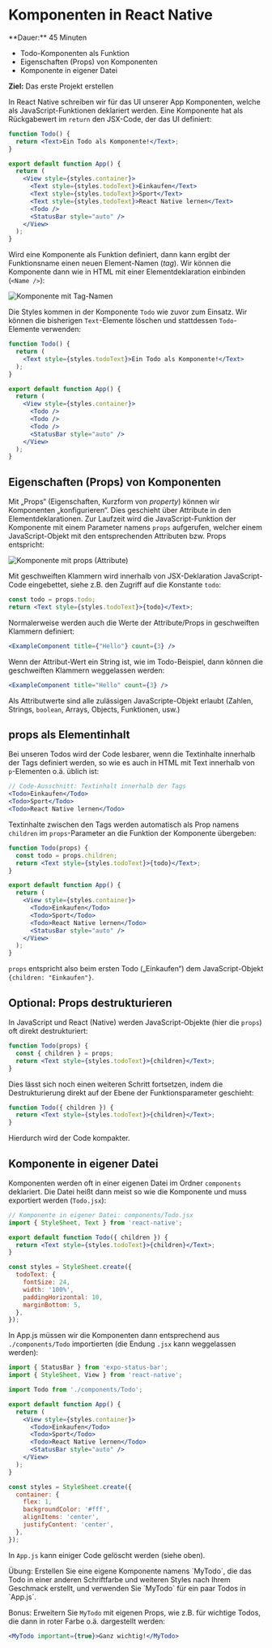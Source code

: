 
# Komponenten in React Native

<Callout>
  **Dauer:** 45 Minuten

  - Todo-Komponenten als Funktion
  - Eigenschaften (Props) von Komponenten
  - Komponente in eigener Datei

  **Ziel:** Das erste Projekt erstellen
</Callout>

In React Native schreiben wir für das UI unserer App Komponenten, welche als JavaScript-Funktionen deklariert werden. Eine Komponente hat als Rückgabewert im `return` den JSX-Code, der das UI definiert:

```jsx
function Todo() {
  return <Text>Ein Todo als Komponente!</Text>;
}

export default function App() {
  return (
    <View style={styles.container}>
      <Text style={styles.todoText}>Einkaufen</Text>
      <Text style={styles.todoText}>Sport</Text>
      <Text style={styles.todoText}>React Native lernen</Text>
      <Todo />
      <StatusBar style="auto" />
    </View>
  );
}
```

Wird eine Komponente als Funktion definiert, dann kann ergibt der Funktionsname einen neuen Element-Namen (_tag_). Wir können die Komponente dann wie in HTML mit einer Elementdeklaration einbinden (`<Name />`):

![Komponente mit Tag-Namen](/images/mobile/reactnative/Komponente1.png)

Die Styles kommen in der Komponente `Todo` wie zuvor zum Einsatz. Wir können die bisherigen `Text`-Elemente löschen und stattdessen `Todo`-Elemente verwenden:

```jsx
function Todo() {
  return (
    <Text style={styles.todoText}>Ein Todo als Komponente!</Text>
  );
}

export default function App() {
  return (
    <View style={styles.container}>
      <Todo />
      <Todo />
      <Todo />
      <StatusBar style="auto" />
    </View>
  );
}
```

## Eigenschaften (Props) von Komponenten

Mit „Props“ (Eigenschaften, Kurzform von _property_) können wir Komponenten „konfigurieren“. Dies geschieht über Attribute in den Elementdeklarationen. Zur Laufzeit wird die JavaScript-Funktion der Komponente mit einem Parameter namens `props` aufgerufen, welcher einem JavaScript-Objekt mit den entsprechenden Attributen bzw. Props entspricht:

![Komponente mit props (Attribute)](/images/mobile/reactnative/Komponente2.png)

Mit geschweiften Klammern wird innerhalb von JSX-Deklaration JavaScript-Code eingebettet, siehe z.B. den Zugriff auf die Konstante `todo`:

```jsx
const todo = props.todo; 
return <Text style={styles.todoText}>{todo}</Text>;
```

Normalerweise werden auch die Werte der Attribute/Props in geschweiften Klammern definiert: 

```jsx
<ExampleComponent title={"Hello"} count={3} />
```

Wenn der Attribut-Wert ein String ist, wie im Todo-Beispiel, dann können die geschweiften Klammern weggelassen werden:

```jsx
<ExampleComponent title="Hello" count={3} />
```

Als Attributwerte sind alle zulässigen JavaScripte-Objekt erlaubt (Zahlen, Strings, `boolean`, Arrays, Objects, Funktionen, usw.)

## props als Elementinhalt

Bei unseren Todos wird der Code lesbarer, wenn die Textinhalte innerhalb der Tags definiert werden, so wie es auch in HTML mit Text innerhalb von `p`-Elementen o.ä. üblich ist: 

```jsx
// Code-Ausschnitt: Textinhalt innerhalb der Tags
<Todo>Einkaufen</Todo>
<Todo>Sport</Todo>
<Todo>React Native lernen</Todo>
```

Textinhalte zwischen den Tags werden automatisch als Prop namens `children` im `props`-Parameter an die Funktion der Komponente übergeben:

```jsx
function Todo(props) {
  const todo = props.children;
  return <Text style={styles.todoText}>{todo}</Text>;
}

export default function App() {
  return (
    <View style={styles.container}>
      <Todo>Einkaufen</Todo>
      <Todo>Sport</Todo>
      <Todo>React Native lernen</Todo>
      <StatusBar style="auto" />
    </View>
  );
}
```

`props` entspricht also beim ersten Todo („Einkaufen“) dem JavaScript-Objekt `{children: "Einkaufen"}`.

## Optional: Props destrukturieren

In JavaScript und React (Native) werden JavaScript-Objekte (hier die `props`) oft direkt destrukturiert:

```jsx
function Todo(props) {
  const { children } = props;
  return <Text style={styles.todoText}>{children}</Text>;
}
```

Dies lässt sich noch einen weiteren Schritt fortsetzen, indem die Destrukturierung direkt auf der Ebene der Funktionsparameter geschieht:

```jsx
function Todo({ children }) {
  return <Text style={styles.todoText}>{children}</Text>;
}
```

Hierdurch wird der Code kompakter.

## Komponente in eigener Datei

Komponenten werden oft in einer eigenen Datei im Ordner `components` deklariert. Die Datei heißt dann meist so wie die Komponente und muss exportiert werden (`Todo.jsx`): 


```jsx
// Komponente in eigener Datei: components/Todo.jsx
import { StyleSheet, Text } from 'react-native';

export default function Todo({ children }) {
  return <Text style={styles.todoText}>{children}</Text>;
}

const styles = StyleSheet.create({
  todoText: {
    fontSize: 24,
    width: '100%',
    paddingHorizontal: 10,
    marginBottom: 5,
  },
});

```

In App.js müssen wir die Komponenten dann entsprechend aus `./components/Todo` importierten (die Endung `.jsx` kann weggelassen werden):

```jsx
import { StatusBar } from 'expo-status-bar';
import { StyleSheet, View } from 'react-native';

import Todo from './components/Todo';

export default function App() {
  return (
    <View style={styles.container}>
      <Todo>Einkaufen</Todo>
      <Todo>Sport</Todo>
      <Todo>React Native lernen</Todo>
      <StatusBar style="auto" />
    </View>
  );
}

const styles = StyleSheet.create({
  container: {
    flex: 1,
    backgroundColor: '#fff',
    alignItems: 'center',
    justifyContent: 'center',
  },
});
```

In `App.js` kann einiger Code gelöscht werden (siehe oben).

<Callout type="info" emoji="👨🏻‍💻">
Übung: Erstellen Sie eine eigene Komponente namens `MyTodo`, die das Todo in einer anderen Schriftfarbe und weiteren Styles nach Ihrem Geschmack erstellt, und verwenden Sie `MyTodo` für ein paar Todos in `App.js`.

Bonus: Erweitern Sie `MyTodo` mit eigenen Props, wie z.B. für wichtige Todos, die dann in roter Farbe o.ä. dargestellt werden:

```jsx
<MyTodo important={true}>Ganz wichtig!</MyTodo>
```
</Callout>